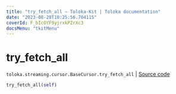 ```yaml
---
title: "try_fetch_all — Toloka-Kit | Toloka documentation"
date: "2023-08-28T10:25:56.704115"
coverId: F_bIcOYF9yjrxkPZrXc3
docsMenu: "tkitMenu"
---
```


# try_fetch_all

`toloka.streaming.cursor.BaseCursor.try_fetch_all` | [Source code](https://github.com/Toloka/toloka-kit/blob/v1.2.1/src/streaming/cursor.py#L136)

```python
try_fetch_all(self)
```